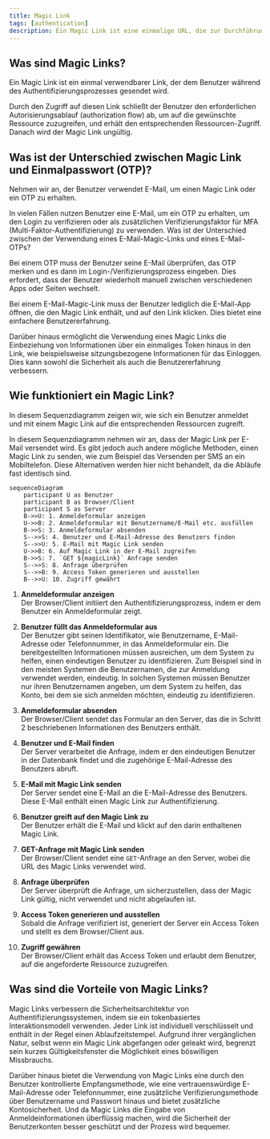 ```yaml
---
title: Magic Link
tags: [authentication]
description: Ein Magic Link ist eine einmalige URL, die zur Durchführung des Authentifizierungsprozesses verwendet werden kann.
---
```


## Was sind Magic Links?

Ein Magic Link ist ein einmal verwendbarer Link, der dem Benutzer während des Authentifizierungsprozesses gesendet wird.

Durch den Zugriff auf diesen Link schließt der Benutzer den erforderlichen Autorisierungsablauf (authorization flow) ab, um auf die gewünschte Ressource zuzugreifen, und erhält den entsprechenden Ressourcen-Zugriff. Danach wird der Magic Link ungültig.

## Was ist der Unterschied zwischen Magic Link und Einmalpasswort (OTP)?

Nehmen wir an, der Benutzer verwendet E-Mail, um einen Magic Link oder ein OTP zu erhalten.

In vielen Fällen nutzen Benutzer eine E-Mail, um ein OTP zu erhalten, um den Login zu verifizieren oder als zusätzlichen Verifizierungsfaktor für MFA (Multi-Faktor-Authentifizierung) zu verwenden. Was ist der Unterschied zwischen der Verwendung eines E-Mail-Magic-Links und eines E-Mail-OTPs?

Bei einem OTP muss der Benutzer seine E-Mail überprüfen, das OTP merken und es dann im Login-/Verifizierungsprozess eingeben. Dies erfordert, dass der Benutzer wiederholt manuell zwischen verschiedenen Apps oder Seiten wechselt.

Bei einem E-Mail-Magic-Link muss der Benutzer lediglich die E-Mail-App öffnen, die den Magic Link enthält, und auf den Link klicken. Dies bietet eine einfachere Benutzererfahrung.

Darüber hinaus ermöglicht die Verwendung eines Magic Links die Einbeziehung von Informationen über ein einmaliges Token hinaus in den Link, wie beispielsweise sitzungsbezogene Informationen für das Einloggen. Dies kann sowohl die Sicherheit als auch die Benutzererfahrung verbessern.

## Wie funktioniert ein Magic Link?

In diesem Sequenzdiagramm zeigen wir, wie sich ein Benutzer anmeldet und mit einem Magic Link auf die entsprechenden Ressourcen zugreift.

In diesem Sequenzdiagramm nehmen wir an, dass der Magic Link per E-Mail versendet wird. Es gibt jedoch auch andere mögliche Methoden, einen Magic Link zu senden, wie zum Beispiel das Versenden per SMS an ein Mobiltelefon. Diese Alternativen werden hier nicht behandelt, da die Abläufe fast identisch sind.

```mermaid
sequenceDiagram
    participant U as Benutzer
    participant B as Browser/Client
    participant S as Server
    B->>U: 1. Anmeldeformular anzeigen
    U->>B: 2. Anmeldeformular mit Benutzername/E-Mail etc. ausfüllen
    B->>S: 3. Anmeldeformular absenden
    S-->>S: 4. Benutzer und E-Mail-Adresse des Benutzers finden
    S-->>U: 5. E-Mail mit Magic Link senden
    U->>B: 6. Auf Magic Link in der E-Mail zugreifen
    B->>S: 7. `GET ${magicLink}` Anfrage senden
    S-->>S: 8. Anfrage überprüfen
    S-->>B: 9. Access Token generieren und ausstellen
    B-->>U: 10. Zugriff gewährt
```

1. **Anmeldeformular anzeigen**  
Der Browser/Client initiiert den Authentifizierungsprozess, indem er dem Benutzer ein Anmeldeformular zeigt.

2. **Benutzer füllt das Anmeldeformular aus**  
Der Benutzer gibt seinen Identifikator, wie Benutzername, E-Mail-Adresse oder Telefonnummer, in das Anmeldeformular ein. Die bereitgestellten Informationen müssen ausreichen, um dem System zu helfen, einen eindeutigen Benutzer zu identifizieren. Zum Beispiel sind in den meisten Systemen die Benutzernamen, die zur Anmeldung verwendet werden, eindeutig. In solchen Systemen müssen Benutzer nur ihren Benutzernamen angeben, um dem System zu helfen, das Konto, bei dem sie sich anmelden möchten, eindeutig zu identifizieren.

3. **Anmeldeformular absenden**  
Der Browser/Client sendet das Formular an den Server, das die in Schritt 2 beschriebenen Informationen des Benutzers enthält.

4. **Benutzer und E-Mail finden**  
Der Server verarbeitet die Anfrage, indem er den eindeutigen Benutzer in der Datenbank findet und die zugehörige E-Mail-Adresse des Benutzers abruft.

5. **E-Mail mit Magic Link senden**  
Der Server sendet eine E-Mail an die E-Mail-Adresse des Benutzers. Diese E-Mail enthält einen Magic Link zur Authentifizierung.

6. **Benutzer greift auf den Magic Link zu**  
Der Benutzer erhält die E-Mail und klickt auf den darin enthaltenen Magic Link.

7. **GET-Anfrage mit Magic Link senden**  
Der Browser/Client sendet eine `GET`-Anfrage an den Server, wobei die URL des Magic Links verwendet wird.

8. **Anfrage überprüfen**  
Der Server überprüft die Anfrage, um sicherzustellen, dass der Magic Link gültig, nicht verwendet und nicht abgelaufen ist.

9. **Access Token generieren und ausstellen**  
Sobald die Anfrage verifiziert ist, generiert der Server ein Access Token und stellt es dem Browser/Client aus.

10. **Zugriff gewähren**  
Der Browser/Client erhält das Access Token und erlaubt dem Benutzer, auf die angeforderte Ressource zuzugreifen.

## Was sind die Vorteile von Magic Links?

Magic Links verbessern die Sicherheitsarchitektur von Authentifizierungssystemen, indem sie ein tokenbasiertes Interaktionsmodell verwenden. Jeder Link ist individuell verschlüsselt und enthält in der Regel einen Ablaufzeitstempel. Aufgrund ihrer vergänglichen Natur, selbst wenn ein Magic Link abgefangen oder geleakt wird, begrenzt sein kurzes Gültigkeitsfenster die Möglichkeit eines böswilligen Missbrauchs.

Darüber hinaus bietet die Verwendung von Magic Links eine durch den Benutzer kontrollierte Empfangsmethode, wie eine vertrauenswürdige E-Mail-Adresse oder Telefonnummer, eine zusätzliche Verifizierungsmethode über Benutzername und Passwort hinaus und bietet zusätzliche Kontosicherheit. Und da Magic Links die Eingabe von Anmeldeinformationen überflüssig machen, wird die Sicherheit der Benutzerkonten besser geschützt und der Prozess wird bequemer.
